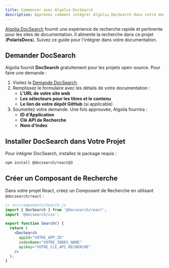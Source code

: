 ```yaml
---
title: Commencer avec Algolia DocSearch
description: Apprenez comment intégrer Algolia DocSearch dans votre documentation.
---
```


[Algolia DocSearch](https://docsearch.algolia.com/) fournit une expérience de recherche rapide et pertinente pour les sites de documentation. Il alimente la recherche dans ce projet (**PolarisDocs**). Suivez ce guide pour l'intégrer dans votre documentation.

## Demander DocSearch

Algolia fournit **DocSearch** gratuitement pour les projets open-source. Pour faire une demande :

1. Visitez la [Demande DocSearch](https://docsearch.algolia.com/apply/).
2. Remplissez le formulaire avec les détails de votre documentation :
   - **L'URL de votre site web**
   - **Les sélecteurs pour les titres et le contenu**
   - **Le lien de votre dépôt GitHub** (si applicable)
3. Soumettez votre demande. Une fois approuvée, Algolia fournira :
   - **ID d'Application**
   - **Clé API de Recherche**
   - **Nom d'Index**

## Installer DocSearch dans Votre Projet

Pour intégrer DocSearch, installez le package requis :

```sh
npm install @docsearch/react@3
```

## Créer un Composant de Recherche
Dans votre projet React, créez un Composant de Recherche en utilisant `@docsearch/react` :

```jsx
// src/components/Search.js
import { DocSearch } from '@docsearch/react';
import '@docsearch/css';

export function Search() {
  return (
    <DocSearch
      appId="VOTRE_APP_ID"
      indexName="VOTRE_INDEX_NAME"
      apiKey="VOTRE_CLE_API_RECHERCHE"
    />
  );
}
```
